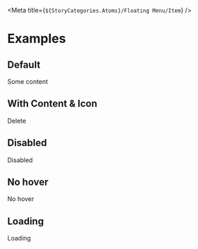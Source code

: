 
<Meta title={`${StoryCategories.Atoms}/Floating Menu/Item`} />

<Docs />

# Examples

## Default

<Canvas>
	<p-floating-menu-item>Some content</p-floating-menu-item>
</Canvas>

## With Content & Icon

<Canvas>
	<p-floating-menu-item icon='trash'>Delete</p-floating-menu-item>
</Canvas>

## Disabled

<Canvas>
	<p-floating-menu-item disabled>Disabled</p-floating-menu-item>
</Canvas>

## No hover

<Canvas>
	<p-floating-menu-item hover={false}>No hover</p-floating-menu-item>
</Canvas>

## Loading

<Canvas>
	<p-floating-menu-item
		loading={true}
		icon='user'
	>
		Loading
	</p-floating-menu-item>
</Canvas>
